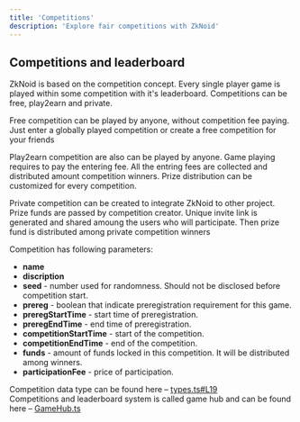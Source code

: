```yaml
---
title: 'Competitions'
description: 'Explore fair competitions with ZkNoid'
---
```


## Competitions and leaderboard

ZkNoid is based on the competition concept. Every single player game is played within some competition with it's leaderboard.
Competitions can be free, play2earn and private.

Free competition can be played by anyone, without competition fee paying.
Just enter a globally played competition or create a free competition for your friends

Play2earn competition are also can be played by anyone. Game playing requires to pay the entering fee.
All the entring fees are collected and distributed amount competition winners. Prize distribution can be customized for every competition.

Private competition can be created to integrate ZkNoid to other project. Prize funds are passed by competition creator.
Unique invite link is generated and shared amoung the users who will participate. Then prize fund is distributed among private competition winners

Competition has following parameters:

-   **name**
-   **discription**
-   **seed** - number used for randomness. Should not be disclosed before competition start.
-   **prereg** - boolean that indicate preregistration requirement for this game.
-   **preregStartTime** - start time of preregistration.
-   **preregEndTime** - end time of preregistration.
-   **competitionStartTime** - start of the competition.
-   **competitionEndTime** - end of the competition.
-   **funds** - amount of funds locked in this competition. It will be distributed among winners.
-   **participationFee** - price of participation.

Competition data type can be found here – [types.ts#L19](https://github.com/ZkNoid/zknoid/blob/develop/packages/chain/src/types.ts#L19)<br />
Competitions and leaderboard system is called game hub and can be found here – [GameHub.ts](https://github.com/ZkNoid/zknoid/blob/develop/packages/chain/src/engine/GameHub.ts)
